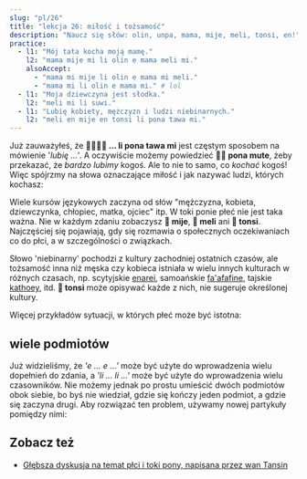 ```yaml
---
slug: "pl/26"
title: "lekcja 26: miłość i tożsamość"
description: "Naucz się słów: olin, unpa, mama, mije, meli, tonsi, en!"
practice:
  - l1: "Mój tata kocha moją mamę."
    l2: "mama mije mi li olin e mama meli mi."
    alsoAccept:
      - "mama mi mije li olin e mama mi meli."
      - "mama mi li olin e mama mi." # lol
  - l1: "Moja dziewczyna jest słodka."
    l2: "meli mi li suwi."
  - l1: "Lubię kobiety, mężczyzn i ludzi niebinarnych."
    l2: "meli en mije en tonsi li pona tawa mi."
---
```



Już zauważyłeś, że **󱤧󱥔󱥩󱤴 ... li pona tawa mi** jest częstym sposobem na mówienie '*lubię ...*'. A oczywiście możemy powiedzieć **󱥔󱤼 pona mute**, żeby przekazać, że *bardzo lubimy* kogoś. Ale to nie to samo, co *kochać* kogoś! Więc spójrzmy na słowa oznaczające miłość i jak nazywać ludzi, których kochasz:

<List>
  <Word sl="olin" m="kochać" />
  <Word sl="unpa" m="uprawiać seks" />
  <Word sl="mama" m="rodzic" />
  <Word sl="mije" m="mężczyzna, mąż; męski" />
  <Word sl="meli" m="kobieta, żona; żeński" />
  <Word sl="tonsi" m="niebinarny, nienormatywny płciowo; transpłciowy" />
</List>

Wiele kursów językowych zaczyna od słów "mężczyzna, kobieta, dziewczynka, chłopiec, matka, ojciec" itp. W toki ponie płeć nie jest taka ważna. Nie w każdym zdaniu zobaczysz **󱤵 mije**, **󱤳 meli** ani **󱥾 tonsi**. Najczęściej się pojawiają, gdy się rozmawia o społecznych oczekiwaniach co do płci, a w szczególności o związkach.

<List>
    <Sentence sl="mi olin e mije mi." m="Kocham mojego chłopaka!"/>
    <Sentence sl="mama o!" m="Mamo! (lub) Tato!"/>
    <Sentence sl="mi olin e meli." m="Podobają mi się dziewczyny."/>
</List>

Słowo 'niebinarny' pochodzi z kultury zachodniej ostatnich czasów, ale tożsamość inna niż męska czy kobieca istniała w wielu innych kulturach w różnych czasach, np. scytyjskie [enarei](https://pl.wikipedia.org/wiki/Enarei), samoańskie [fa'afafine](https://pl.wikipedia.org/wiki/Fa%CA%BBafafine), tajskie [kathoey](https://pl.wikipedia.org/wiki/Kathoey), itd. **󱥾 tonsi** może opisywać każde z nich, nie sugeruje określonej kultury.

Więcej przykładów sytuacji, w których płeć może być istotna:

<List>
  <Sentence sl="len mi li mije." m="Ubieram się po męsku." />
  <Sentence sl="jan olin mi li tonsi." m="Mój partner jest niebinarny." />
  <Sentence sl="mi meli e sijelo mi kepeken misikeke." m="Sprawiam, że moje ciało jest bardziej kobiece dzięki lekom." />
</List>

## wiele podmiotów

Już widzieliśmy, że *'e ... e ...'* może być użyte do wprowadzenia wielu dopełnień do zdania, a *'li ... li ...'* może być użyte do wprowadzenia wielu czasowników. Nie możemy jednak po prostu umieścić dwóch podmiotów obok siebie, bo byś nie wiedział, gdzie się kończy jeden podmiot, a gdzie się zaczyna drugi. Aby rozwiązać ten problem, używamy nowej partykuły pomiędzy nimi:

<List>
  <Word sl="en" m="łączy podmioty" />
  <Sentence sl="mi en ona li toki." m="Ja i ona czatujemy." />
  <Sentence sl="soweli en waso li utala." m="Zwierzę i ptak walczą." />
  <Sentence sl="meli en mije li unpa." m="Kobieta i mężczyzna uprawiają seks." />
</List>

<Practice exercises={frontmatter.practice} client:load />

## Zobacz też
* [Głębsza dyskusja na temat płci i toki pony, napisana przez wan Tansin](https://www.tamz.in/toki_mi/there-is-no-gender-in-toki-pona/)

